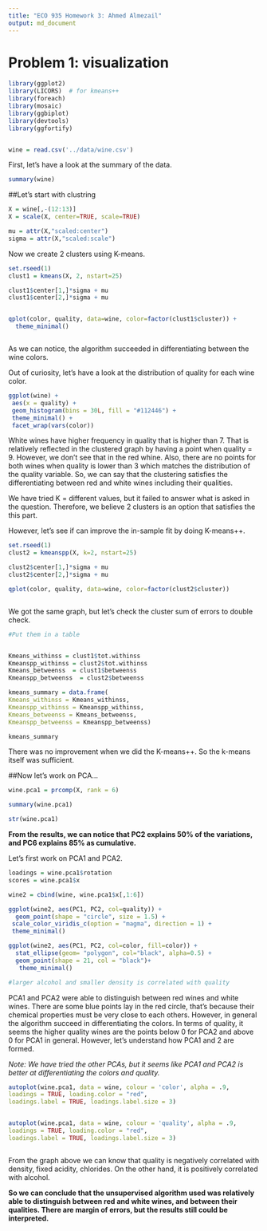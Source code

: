 ```yaml
---
title: "ECO 935 Homework 3: Ahmed Almezail"
output: md_document
---
```


# Problem 1: visualization

```r

library(ggplot2)
library(LICORS)  # for kmeans++
library(foreach)
library(mosaic)
library(ggbiplot)
library(devtools)
library(ggfortify)



```

```r
wine = read.csv('../data/wine.csv')

```

First, let's have a look at the summary of the data. 

```r

summary(wine)

```

##Let's start with clustring

```r

X = wine[,-(12:13)]
X = scale(X, center=TRUE, scale=TRUE)

mu = attr(X,"scaled:center")
sigma = attr(X,"scaled:scale")

```

Now we create 2 clusters using K-means.

```r
set.rseed(1)
clust1 = kmeans(X, 2, nstart=25)

clust1$center[1,]*sigma + mu
clust1$center[2,]*sigma + mu



```


```r

qplot(color, quality, data=wine, color=factor(clust1$cluster)) +
  theme_minimal()



```


As we can notice, the algorithm succeeded in differentiating between the wine colors.


Out of curiosity, let's have a look at the distribution of quality for each wine color.



```r


ggplot(wine) +
 aes(x = quality) +
 geom_histogram(bins = 30L, fill = "#112446") +
 theme_minimal() +
 facet_wrap(vars(color))


```



White wines have higher frequency in quality that is higher than 7. That is relatively reflected in the clustered graph by having a point when quality = 9. However, we don't see that in the red whine. Also, there are no points for both wines when quality is lower than 3 which matches the distribution of the quality variable. So, we can say that the clustering satisfies the differentiating between red and white wines including their qualities. 

We have tried K = different values, but it failed to answer what is asked in the question. Therefore, we believe 2 clusters is an option that satisfies the this part.


However, let's see if can improve the in-sample fit by doing K-means++.



```r
set.rseed(1)
clust2 = kmeanspp(X, k=2, nstart=25)

clust2$center[1,]*sigma + mu
clust2$center[2,]*sigma + mu

```



```r

qplot(color, quality, data=wine, color=factor(clust2$cluster))



```



We got the same graph, but let's check the cluster sum of errors to double check.



```r

#Put them in a table 


Kmeans_withinss = clust1$tot.withinss
Kmeanspp_withinss = clust2$tot.withinss
Kmeans_betweenss  = clust1$betweenss
Kmeanspp_betweenss  = clust2$betweenss

kmeans_summary = data.frame(
Kmeans_withinss = Kmeans_withinss,
Kmeanspp_withinss = Kmeanspp_withinss,
Kmeans_betweenss = Kmeans_betweenss,
Kmeanspp_betweenss = Kmeanspp_betweenss)

kmeans_summary


```



There was no improvement when we did the K-means++. So the k-means itself was sufficient.



##Now let's work on PCA...




```r

wine.pca1 = prcomp(X, rank = 6)

summary(wine.pca1)

str(wine.pca1)

```



**From the results, we can notice that PC2 explains 50% of the variations, and PC6 explains 85% as cumulative.**



Let's first work on PCA1 and PCA2.



```r

loadings = wine.pca1$rotation
scores = wine.pca1$x

wine2 = cbind(wine, wine.pca1$x[,1:6]) 

```





```r

ggplot(wine2, aes(PC1, PC2, col=quality)) + 
  geom_point(shape = "circle", size = 1.5) +
 scale_color_viridis_c(option = "magma", direction = 1) +
 theme_minimal()

ggplot(wine2, aes(PC1, PC2, col=color, fill=color)) + 
  stat_ellipse(geom= "polygon", col="black", alpha=0.5) +
  geom_point(shape = 21, col = "black")+
   theme_minimal()

#larger alcohol and smaller density is correlated with quality

```



PCA1 and PCA2 were able to distinguish between red wines and white wines. There are some blue points lay in the red circle, that's because their chemical properties must be very close to each others. However, in general the algorithm succeed in differentiating the colors. In terms of quality, it seems the higher quality wines are the points below 0 for PCA2 and above 0 for PCA1 in general. However, let's understand how PCA1 and 2 are formed.

*Note: We have tried the other PCAs, but it seems like PCA1 and PCA2 is better at differentiating the colors and quality.*



```r





autoplot(wine.pca1, data = wine, colour = 'color', alpha = .9,
loadings = TRUE, loading.color = "red",
loadings.label = TRUE, loadings.label.size = 3)


autoplot(wine.pca1, data = wine, colour = 'quality', alpha = .9,
loadings = TRUE, loading.color = "red",
loadings.label = TRUE, loadings.label.size = 3)



```
From the graph above we can know that quality is negatively correlated with density, fixed acidity, chlorides. On the other hand, it is positively correlated with alcohol. 


**So we can conclude that the unsupervised algorithm used was relatively able to distinguish between red and white wines, and between their qualities. There are margin of errors, but the results still could be interpreted. **

